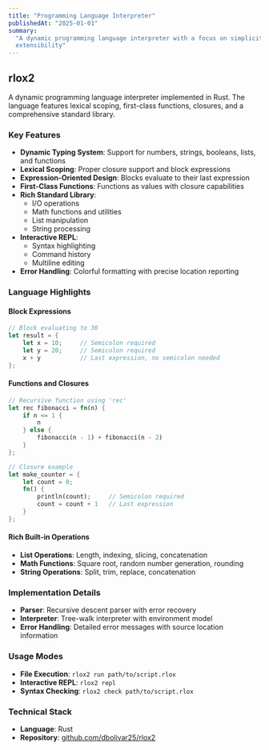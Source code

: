 ```yaml
---
title: "Programming Language Interpreter"
publishedAt: "2025-01-01"
summary:
  "A dynamic programming language interpreter with a focus on simplicity and
  extensibility"
---
```


## rlox2

A dynamic programming language interpreter implemented in Rust. The language
features lexical scoping, first-class functions, closures, and a comprehensive
standard library.

### Key Features

- **Dynamic Typing System**: Support for numbers, strings, booleans, lists, and
  functions
- **Lexical Scoping**: Proper closure support and block expressions
- **Expression-Oriented Design**: Blocks evaluate to their last expression
- **First-Class Functions**: Functions as values with closure capabilities
- **Rich Standard Library**:
  - I/O operations
  - Math functions and utilities
  - List manipulation
  - String processing
- **Interactive REPL**:
  - Syntax highlighting
  - Command history
  - Multiline editing
- **Error Handling**: Colorful formatting with precise location reporting

### Language Highlights

#### Block Expressions

```rust
// Block evaluating to 30
let result = {
    let x = 10;     // Semicolon required
    let y = 20;     // Semicolon required
    x + y           // Last expression, no semicolon needed
};
```

#### Functions and Closures

```rust
// Recursive function using 'rec'
let rec fibonacci = fn(n) {
    if n <= 1 {
        n
    } else {
        fibonacci(n - 1) + fibonacci(n - 2)
    }
};

// Closure example
let make_counter = {
    let count = 0;
    fn() {
        println(count);     // Semicolon required
        count = count + 1   // Last expression
    }
};
```

#### Rich Built-in Operations

- **List Operations**: Length, indexing, slicing, concatenation
- **Math Functions**: Square root, random number generation, rounding
- **String Operations**: Split, trim, replace, concatenation

### Implementation Details

- **Parser**: Recursive descent parser with error recovery
- **Interpreter**: Tree-walk interpreter with environment model
- **Error Handling**: Detailed error messages with source location information

### Usage Modes

- **File Execution**: `rlox2 run path/to/script.rlox`
- **Interactive REPL**: `rlox2 repl`
- **Syntax Checking**: `rlox2 check path/to/script.rlox`

### Technical Stack

- **Language**: Rust
- **Repository**:
  [github.com/dbolivar25/rlox2](https://github.com/dbolivar25/rlox2)
